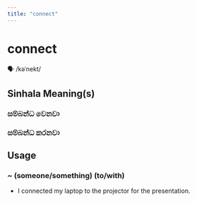 ```yaml
---
title: "connect"
---
```


# connect

🗣️ /kəˈnekt/

## Sinhala Meaning(s)

### සම්බන්ධ වෙනවා
### සම්බන්ධ කරනවා

## Usage

### ~ (someone/something) (to/with)

- I connected my laptop to the projector for the presentation.

